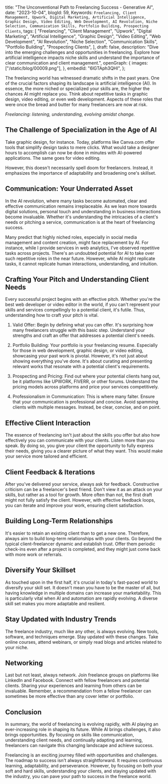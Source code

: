 title: "The Unconventional Path to Freelancing Success - Generative AI",
 date: "2023-10-04",
 blogId: 59,
 Keywords: `Freelancing, Client Management, Upwork, Digital Marketing, Artificial Intelligence, Graphic Design, Video Editing, Web Development, AI Revolution, Niche Selection, Communication Skills, Portfolio Building, Prospecting Clients`,
 tags: [
  "Freelancing",
  "Client Management",
  "Upwork",
  "Digital Marketing",
  "Artificial Intelligence",
  "Graphic Design",
  "Video Editing",
  "Web Development",
  "AI Revolution",
  "Niche Selection",
  "Communication Skills",
  "Portfolio Building",
  "Prospecting Clients",
 ],
 draft: false,
 description:
  "Dive into the emerging challenges and opportunities in freelancing. Explore how artificial intelligence impacts niche skills and understand the importance of clear communication and client management.",
 openGraph: {
  images: ["/static/blog/00009.png"],
 },
 embedId: "6lGTAph3QHI",
};

<BlogHeader metadata={metadata} />

The freelancing world has witnessed dramatic
shifts in the past years. One of the crucial factors shaping its landscape is
artificial intelligence (AI). In essence, the more niched or specialized your
skills are, the higher the chances AI might replace you. Think about repetitive
tasks in graphic design, video editing, or even web development. Aspects of
these roles that were once the bread and butter for many freelancers are now at
risk.

_Freelancing: listening, understanding, evolving amidst change._

## The Challenge of Specialization in the Age of AI

Take graphic design, for instance. Today, platforms like Canva.com offer tools that simplify design tasks to mere clicks. What would take a designer hours to accomplish can now be done in minutes with AI-powered applications. The same goes for video editing.

However, this doesn't necessarily spell doom for freelancers. Instead, it emphasizes the importance of adaptability and broadening one's skillset.

## Communication: Your Underrated Asset

In the AI revolution, where many tasks become automated, clear and effective communication remains irreplaceable. As we lean more towards digital solutions, personal touch and understanding in business interactions become invaluable. Whether it's understanding the intricacies of a client's needs or pitching a service, communication is at the heart of freelancing success.

Many predict that highly niched roles, especially in social media management and content creation, might face replacement by AI. For instance, while I provide services in web analytics, I've observed repetitive tasks across projects. There's an undoubted potential for AI to take over such repetitive roles in the near future. However, while AI might replicate tasks, it cannot replicate human interactions, understanding, and intuition.

## Crafting Your Pitch and Understanding Client Needs

Every successful project begins with an effective pitch. Whether you're the best web developer or video editor in the world, if you can't represent your skills and services compellingly to a potential client, it's futile. Thus, understanding how to craft your pitch is vital.

1. Valid Offer: Begin by defining what you can offer. It's surprising how many freelancers struggle with this basic step. Understand your strengths and craft an offer that addresses a potential client's needs.

2. Portfolio Building: Your portfolio is your freelancing resume. Especially for those in web development, graphic design, or video editing, showcasing your past work is pivotal. However, it's not just about showing everything you've done. It's about curating and presenting relevant works that resonate with a potential client's requirements.

3. Prospecting and Pricing: Find out where your potential clients hang out, be it platforms like UPWORK, FIVERR, or other forums. Understand the pricing models across platforms and price your services competitively.

4. Professionalism in Communication: This is where many falter. Ensure that your communication is professional and concise. Avoid spamming clients with multiple messages. Instead, be clear, concise, and on point.

## Effective Client Interaction

The essence of freelancing isn't just about the skills you offer but also how effectively you can communicate with your clients. Listen more than you speak. By doing so, you give your client the opportunity to fully express their needs, giving you a clearer picture of what they want. This would make your service more tailored and efficient.

## Client Feedback & Iterations

After you've delivered your service, always ask for feedback. Constructive criticism can be a freelancer's best friend. Don't view it as an attack on your skills, but rather as a tool for growth. More often than not, the first draft might not fully satisfy the client. However, with effective feedback loops, you can iterate and improve your work, ensuring client satisfaction.

## Building Long-Term Relationships

It's easier to retain an existing client than to get a new one. Therefore, always aim to build long-term relationships with your clients. Go beyond the typical client-freelancer dynamic and establish trust. Offer them periodic check-ins even after a project is completed, and they might just come back with more work or referrals.

## Diversify Your Skillset

As touched upon in the first half, it's crucial in today's fast-paced world to diversify your skill set. It doesn't mean you have to be the master of all, but having knowledge in multiple domains can increase your marketability. This is particularly vital when AI and automation are rapidly evolving. A diverse skill set makes you more adaptable and resilient.

## Stay Updated with Industry Trends

The freelance industry, much like any other, is always evolving. New tools, software, and techniques emerge. Stay updated with these changes. Take online courses, attend webinars, or simply read blogs and articles related to your niche.

## Networking

Last but not least, always network. Join freelance groups on platforms like LinkedIn and Facebook. Connect with fellow freelancers and potential clients. Sharing your experiences and learning from others can be invaluable. Remember, a recommendation from a fellow freelancer can sometimes be more effective than any cover letter or portfolio.

## Conclusion

In summary, the world of freelancing is evolving rapidly, with AI playing an ever-increasing role in shaping its future. While AI brings challenges, it also brings opportunities. By focusing on skills like communication, understanding client needs, and continually adapting and learning, freelancers can navigate this changing landscape and achieve success.

Freelancing is an exciting journey filled with opportunities and challenges. The roadmap to success isn't always straightforward. It requires continuous learning, adaptability, and perseverance. However, by focusing on both your soft and hard skills, understanding your clients, and staying updated with the industry, you can pave your path to success in the freelance world.
